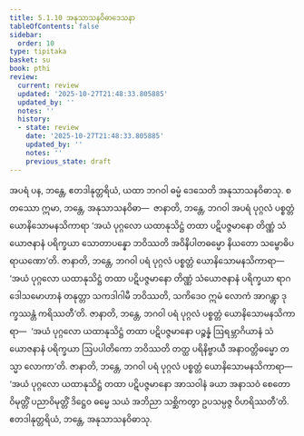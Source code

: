```yaml
---
title: 5.1.10 အနုသာသနဝိဓာဒေသနာ
tableOfContents: false
sidebar:
  order: 10
type: tipitaka
basket: su
book: pthi
review:
  current: review
  updated: '2025-10-27T21:48:33.805885'
  updated_by: ''
  notes: ''
  history:
  - state: review
    date: '2025-10-27T21:48:33.805885'
    updated_by: ''
    notes: ''
    previous_state: draft
---
```



<ReviewStatus review={frontmatter.review} showDetails={true} />

<HypothesisAnnotation frontmatter={frontmatter} />

<DynamicBreadcrumb />

<Division number="154" book="pthi" e="ch" v="8" p="89">

<Paragraph number="315" book="pthi">
အပရံ ပန, ဘန္တေ, ဧတဒါနုတ္တရိယံ, ယထာ ဘဂဝါ ဓမ္မံ ဒေသေတိ အနုသာသနဝိဓာသု. စတဿော ဣမာ, ဘန္တေ, အနုသာသနဝိဓာ—  ဇာနာတိ, ဘန္တေ, ဘဂဝါ အပရံ ပုဂ္ဂလံ ပစ္စတ္တံ ယောနိသောမနသိကာရာ ‘အယံ ပုဂ္ဂလော ယထာနုသိဋ္ဌံ တထာ ပဋိပဇ္ဇမာနော တိဏ္ဏံ သံယောဇနာနံ ပရိက္ခယာ သောတာပန္နော ဘဝိဿတိ အဝိနိပါတဓမ္မော နိယတော သမ္ဗောဓိပရာယဏော’တိ. ဇာနာတိ, ဘန္တေ, ဘဂဝါ ပရံ ပုဂ္ဂလံ ပစ္စတ္တံ ယောနိသောမနသိကာရာ—  ‘အယံ ပုဂ္ဂလော ယထာနုသိဋ္ဌံ တထာ ပဋိပဇ္ဇမာနော တိဏ္ဏံ သံယောဇနာနံ ပရိက္ခယာ ရာဂဒေါသမောဟာနံ တနုတ္တာ သကဒါဂါမီ ဘဝိဿတိ, သကိဒေဝ ဣမံ လောကံ အာဂန္တွာ ဒုက္ခဿန္တံ ကရိဿတီ’တိ. ဇာနာတိ, ဘန္တေ, ဘဂဝါ ပရံ ပုဂ္ဂလံ ပစ္စတ္တံ ယောနိသောမနသိကာရာ—  ‘အယံ ပုဂ္ဂလော ယထာနုသိဋ္ဌံ တထာ ပဋိပဇ္ဇမာနော ပဉ္စန္နံ ဩရမ္ဘာဂိယာနံ သံယောဇနာနံ ပရိက္ခယာ ဩပပါတိကော ဘဝိဿတိ တတ္ထ ပရိနိဗ္ဗာယီ အနာဝတ္တိဓမ္မော တသ္မာ လောကာ’တိ. ဇာနာတိ, ဘန္တေ, ဘဂဝါ ပရံ ပုဂ္ဂလံ ပစ္စတ္တံ ယောနိသောမနသိကာရာ—  ‘အယံ ပုဂ္ဂလော ယထာနုသိဋ္ဌံ တထာ ပဋိပဇ္ဇမာနော အာသဝါနံ ခယာ အနာသဝံ စေတောဝိမုတ္တိံ ပညာဝိမုတ္တိံ ဒိဋ္ဌေဝ ဓမ္မေ သယံ အဘိညာ သစ္ဆိကတွာ ဥပသမ္ပဇ္ဇ ဝိဟရိဿတီ’တိ. ဧတဒါနုတ္တရိယံ, ဘန္တေ, အနုသာသနဝိဓာသု.
</Paragraph>
</Division>